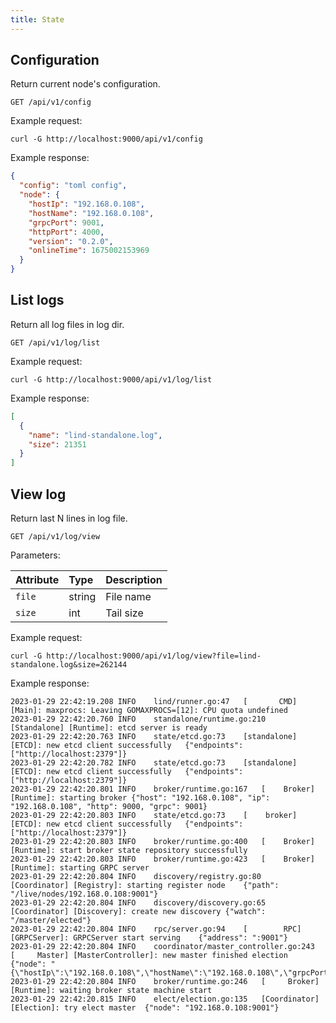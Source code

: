 ```yaml
---
title: State
---
```


## Configuration

Return current node's configuration.

```plaintext
GET /api/v1/config
```

Example request:

```shell
curl -G http://localhost:9000/api/v1/config
```

Example response:

```json
{
  "config": "toml config",
  "node": {
    "hostIp": "192.168.0.108",
    "hostName": "192.168.0.108",
    "grpcPort": 9001,
    "httpPort": 4000,
    "version": "0.2.0",
    "onlineTime": 1675002153969
  }
}
```

## List logs

Return all log files in log dir.

```plaintext
GET /api/v1/log/list
```

Example request:

```shell
curl -G http://localhost:9000/api/v1/log/list
```

Example response:

```json
[
  {
    "name": "lind-standalone.log",
    "size": 21351
  }
]
```

## View log

Return last N lines in log file.

```plaintext
GET /api/v1/log/view
```

Parameters:

| Attribute         | Type           | Description                                                             |
|:------------------|:---------------|:------------------------------------------------------------------------|
| `file`            | string         | File name                                                               |
| `size`            | int            | Tail size                                                               |

Example request:

```shell
curl -G http://localhost:9000/api/v1/log/view?file=lind-standalone.log&size=262144
```

Example response:

```plaintext
2023-01-29 22:42:19.208	INFO	lind/runner.go:47	[       CMD] [Main]: maxprocs: Leaving GOMAXPROCS=[12]: CPU quota undefined
2023-01-29 22:42:20.760	INFO	standalone/runtime.go:210	[Standalone] [Runtime]: etcd server is ready
2023-01-29 22:42:20.763	INFO	state/etcd.go:73	[standalone] [ETCD]: new etcd client successfully	{"endpoints": ["http://localhost:2379"]}
2023-01-29 22:42:20.782	INFO	state/etcd.go:73	[standalone] [ETCD]: new etcd client successfully	{"endpoints": ["http://localhost:2379"]}
2023-01-29 22:42:20.801	INFO	broker/runtime.go:167	[    Broker] [Runtime]: starting broker	{"host": "192.168.0.108", "ip": "192.168.0.108", "http": 9000, "grpc": 9001}
2023-01-29 22:42:20.803	INFO	state/etcd.go:73	[    broker] [ETCD]: new etcd client successfully	{"endpoints": ["http://localhost:2379"]}
2023-01-29 22:42:20.803	INFO	broker/runtime.go:400	[    Broker] [Runtime]: start broker state repository successfully
2023-01-29 22:42:20.803	INFO	broker/runtime.go:423	[    Broker] [Runtime]: starting GRPC server
2023-01-29 22:42:20.804	INFO	discovery/registry.go:80	[Coordinator] [Registry]: starting register node	{"path": "/live/nodes/192.168.0.108:9001"}
2023-01-29 22:42:20.804	INFO	discovery/discovery.go:65	[Coordinator] [Discovery]: create new discovery	{"watch": "/master/elected"}
2023-01-29 22:42:20.804	INFO	rpc/server.go:94	[        RPC] [GRPCServer]: GRPCServer start serving	{"address": ":9001"}
2023-01-29 22:42:20.804	INFO	coordinator/master_controller.go:243	[     Master] [MasterController]: new master finished election	{"node": "{\"hostIp\":\"192.168.0.108\",\"hostName\":\"192.168.0.108\",\"grpcPort\":9001,\"httpPort\":9000,\"version\":\"v0.2.0\",\"onlineTime\":1675003305032}"}
2023-01-29 22:42:20.804	INFO	broker/runtime.go:246	[     Broker] [Runtime]: waiting broker state machine start
2023-01-29 22:42:20.815	INFO	elect/election.go:135	[Coordinator] [Election]: try elect master	{"node": "192.168.0.108:9001"}
```
